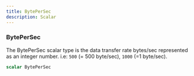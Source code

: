 ```yaml
---
title: BytePerSec
description: Scalar
---
```


### BytePerSec
The BytePerSec scalar type is the data transfer rate bytes/sec
represented as an integer number. i.e: `500` (= 500 byte/sec), `1000` (=1 byte/sec).

```graphql
scalar BytePerSec
```


